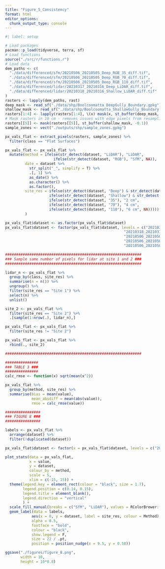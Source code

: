 ```yaml
---
title: "Figure_5_Consistency"
format: html
editor_options: 
  chunk_output_type: console
---
```


```r
#| label: setup

# Load packages
pacman::p_load(tidyverse, terra, sf)
# Load functions
source("./src/r/functions.r") 
# Load data
dem_paths <- c(
  "./data/differenced/sfm/20210506_20210505_Deep_RGB_35_diff.tif",
  "./data/differenced/sfm/20210506_20210505_Deep_RGB_70_diff.tif",
  "./data/differenced/sfm/20210506_20210505_Deep_RGB_110_diff.tif",
  "./data/differenced/lidar/20210317_20210316_Deep_LiDAR_diff.tif",
  "./data/differenced/lidar/20210318_20210316_Shallow_LiDAR_diff.tif"
)
rasters <- lapply(dem_paths, rast)
deep_mask <- read_sf("./data/shp/Boolcoomatta_DeepGully_Boundary.gpkg")
shallow_mask <- read_sf("./data/shp/Boolcoomatta_ShallowGully_Boundary.gpkg")
rasters[1:4] <- lapply(rasters[1:4], \(x) mask(x, st_buffer(deep_mask, -0.1)))
# Mask rasters in 10 cm - removes issues with edge pixels from resampling
rasters[[5]] <- mask(rasters[[5]], st_buffer(shallow_mask, -0.1))
sample_zones <- vect("./outputs/shp/sample_zones.gpkg")
```

```r
px_vals_flat <- extract_pixels(rasters, sample_zones) %>% 
  filter(class == "Flat Surfaces")

px_vals_flat <- px_vals_flat %>% 
  mutate(method = ifelse(str_detect(dataset, "LiDAR"), "LiDAR",
                      ifelse(str_detect(dataset, "RGB"), "SfM", NA)),
         date = dataset %>% 
           str_split("_", simplify = T) %>% 
           .[, 1] %>% 
           as_date() %>% 
           as.character() %>% 
           as.factor(),
         site_res = ifelse(str_detect(dataset, "Deep") & str_detect(dataset, "LiDAR"), "Site 1",
                    ifelse(str_detect(dataset, "Shallow") & str_detect(dataset, "LiDAR"), "Site 2",
                    ifelse(str_detect(dataset, "35"), "2 cm", 
                    ifelse(str_detect(dataset, "70"), "4 cm",
                    ifelse(str_detect(dataset, "110"), "6 cm", NA)))))
         )

px_vals_flat$dataset <- as.factor(px_vals_flat$dataset)
px_vals_flat$dataset <- factor(px_vals_flat$dataset, levels = c("20210317_20210316_Deep_LiDAR_diff",
                                                      "20210318_20210316_Shallow_LiDAR_diff",
                                                      "20210506_20210505_Deep_RGB_35_diff",
                                                      "20210506_20210505_Deep_RGB_70_diff",
                                                      "20210506_20210505_Deep_RGB_110_diff"))

##############################################################
### Sample same number of pixels for lidar at site 1 and 2 ###
##############################################################

lidar_n <- px_vals_flat %>% 
  group_by(class, site_res) %>% 
  summarise(n = n()) %>%
  ungroup() %>% 
  filter(site_res == "Site 1") %>% 
  select(n) %>% 
  unlist()

site_2 <- px_vals_flat %>% 
  filter(site_res == "Site 2") %>% 
  .[sample(1:nrow(.), lidar_n),]

px_vals_flat <- px_vals_flat %>% 
  filter(site_res != "Site 2")

px_vals_flat <- px_vals_flat %>% 
  rbind(., site_2)

##############################################################

###############
### TABLE 3 ###
###############
calc_rmse <- function(x) sqrt(mean(x^2))

px_vals_flat %>%
  group_by(method, site_res) %>% 
  summarise(bias = mean(value),
            mean_absdiff = mean(abs(value)),
            rmse = calc_rmse(value))

################
### FIGURE 8 ###
################

labels <- px_vals_flat %>%
  arrange(dataset) %>% 
  filter(!duplicated(dataset))

px_vals_flat$dataset <- factor(x = px_vals_flat$dataset, levels = c("20210318_20210316_Shallow_LiDAR_diff", "20210317_20210316_Deep_LiDAR_diff",  "20210506_20210505_Deep_RGB_110_diff", "20210506_20210505_Deep_RGB_70_diff", "20210506_20210505_Deep_RGB_35_diff"))

plot_stats(data = px_vals_flat, 
           x = value, 
           y = dataset,
           colour_by = method,
           scale = 5,
           xlim = c(-15, 15)) +
  theme(legend.key = element_rect(colour = "black", size = 1.7),
        legend.position = c(0.14, 0.15),
        legend.title = element_blank(),
        legend.direction = "vertical"
        ) +
  scale_fill_manual(breaks = c("SfM", "LiDAR"), values = RColorBrewer::brewer.pal(11, "PiYG")[c(3, 9)]) +
  geom_label(data = labels,
            aes(x = 0, y = dataset, label = site_res, colour = Method),
            alpha = 0.5,
            fontface = "bold",
            colour = "black",
            show.legend = F,
            size = 22 / .pt,
            position = position_nudge(x = 9.5, y = 0.58))

ggsave("./figures/figure_8.png",
       width = 10,
       height = 10*0.8)
```
